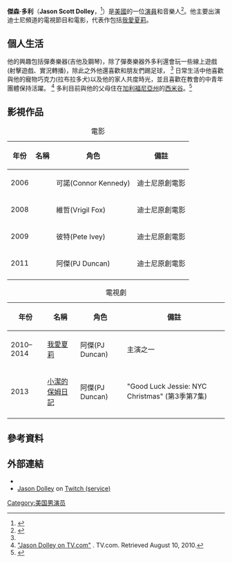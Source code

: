 {{藝人
| 姓名 = Jason Dolley
| 類型 = 男藝人
| image = Jason Dolley 2010.jpg
| 本名 = 傑森·多利
| 外文名 = Jason Scott Dolley
| 國籍 = {{美國}}
| 出生日期 = {{Birth date and age|1991|7|5}}
| 出生地點 = [[美國|美國]][[加利福尼亞|加利福尼亞]][[洛杉磯|洛杉磯]]
| 職業 = 演員，音樂人
| 代表作 = [[我愛夏莉|我愛夏莉]]、[[穿梭時空好小子|穿梭時空好小子]]
| years_active = 2004–現在
}}
'''傑森·多利'''（'''Jason Scott Dolley'''，{{bd|1991年|7月5日}}<ref name="JD.com-bio">{{cite web|url=http://www.jasondolley.com/bio.asp|title=Biography at official Jason Dolley website|work=jasondolley.com|archiveurl=https://web.archive.org/web/20130926090558/http://jasondolley.com/bio.asp|archivedate=2013-09-26|deadurl=yes|accessdate=2016-05-02}}</ref>）是[[美國|美國]]的一位[[演員|演員]]和音樂人<ref>{{cite web|url=http://www.tvguide.com/celebrities/jason-dolley/190108|title=Jason Dolley: Biography, Latest News & Videos|work=TV Guide.com|accessdate=February 6, 2010|archive-date=2018-07-29|archive-url=https://web.archive.org/web/20180729231007/https://www.tvguide.com/celebrities/jason-dolley/190108/|dead-url=no}}</ref>。他主要出演迪士尼頻道的電視節目和電影，代表作包括[[我愛夏莉|我愛夏莉]]。

==個人生活==
他的興趣包括彈奏樂器(吉他及鋼琴)，除了彈奏樂器外多利還會玩一些線上遊戲(射擊遊戲、實況轉播)，除此之外他還喜歡和朋友們踢足球， <ref name="JD.com-bio"/> 日常生活中他喜歡與他的寵物巧克力(拉布拉多犬)以及他的家人共度時光，並且喜歡在教會的中青年團體保持活躍。 <ref>[http://www.tv.com/jason-dolley/person/277236/biography.html "Jason Dolley on TV.com"] {{Wayback|url=http://www.tv.com/jason-dolley/person/277236/biography.html |date=20110629001937 }}. TV.com. Retrieved August 10, 2010.</ref> 多利目前與他的父母住在[[加利福尼亞州|加利福尼亞州]]的[[西米谷|西米谷]]。<ref>{{YouTube|fNmLcAx3g8Y|Jason Dolley Interview - Rough Cut}}</ref>
==影視作品==
{| class="wikitable sortable"
|+電影
|-
! 年份
! 名稱
! 角色
! class="unsortable" | 備註
|-
|2006
|{{link-en|JJ祕密日記|Read It and Weep}}
|可諾(Connor Kennedy)
|迪士尼原創電影
|-
|2008
|{{link-en|穿梭時空好小子|Minutemen (film)}}
|維哲(Vrigil Fox)
|迪士尼原創電影
|-
|2009
|{{link-en|最高雞密|Hatching Pete}}
|彼特(Pete Ivey)
|迪士尼原創電影
|-
| 2011
| {{link-en|我愛夏莉:瘋狂聖誕|Good Luck Charlie, It's Christmas!}}
| 阿傑(PJ Duncan)
| 迪士尼原創電影
|-
|}

{| class="wikitable sortable"
|+電視劇
! 年份
! 名稱
! 角色
! class="unsortable" | 備註
|-
| 2010–2014
| [[查莉成长日记|我愛夏莉]]
| 阿傑(PJ Duncan)
| 主演之一
|-
| 2013
| [[小潔的保姆日記|小潔的保姆日記]]
| 阿傑(PJ Duncan)
| "Good Luck Jessie: NYC Christmas" (第3季第7集)
|-
|}

==參考資料==
{{reflist}}
[[Category:美国男演员|Category:美国男演员]]

==外部連結==
*{{Instagram|jdolley|Jason Dolley}}
*[http://www.twitch.tv/jasondolley/ Jason Dolley] {{Wayback|url=http://www.twitch.tv/jasondolley/ |date=20201102012540 }} on [[Twitch_(service)|Twitch (service)]]
{{Authority control}}